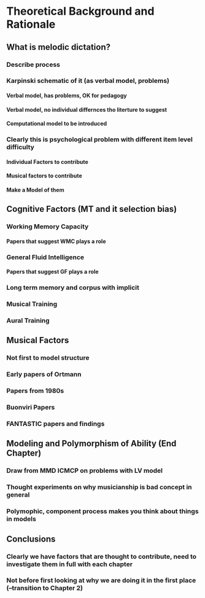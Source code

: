 # Theoretical Background and Rationale {#intro}

## What is melodic dictation? 
### Describe process
### Karpinski schematic of it (as verbal model, problems)
#### Verbal model, has problems, OK for pedagogy
#### Verbal model, no individual differnces tho literture to suggest
#### Computational model to be introduced
### Clearly this is psychological problem with different item level difficulty   
#### Individual Factors to contribute 
#### Musical factors to contribute
#### Make a Model of them 
## Cognitive Factors (MT and it selection bias)
### Working Memory Capacity
#### Papers that suggest WMC plays a role
### General Fluid Intelligence
#### Papers that suggest GF plays a role
### Long term memory and corpus with implicit
### Musical Training 
### Aural Training 
## Musical Factors
### Not first to model structure
### Early papers of Ortmann
### Papers from 1980s 
### Buonviri Papers
### FANTASTIC papers and findings
## Modeling and Polymorphism of Ability (End Chapter)
### Draw from MMD ICMCP on problems with LV model 
### Thought experiments on why musicianship is bad concept in general
### Polymophic, component process makes you think about things in models
## Conclusions
### Clearly we have factors that are thought to contribute, need to investigate them in full with each chapter
### Not before first looking at why we are doing it in the first place (--transition to Chapter 2)
